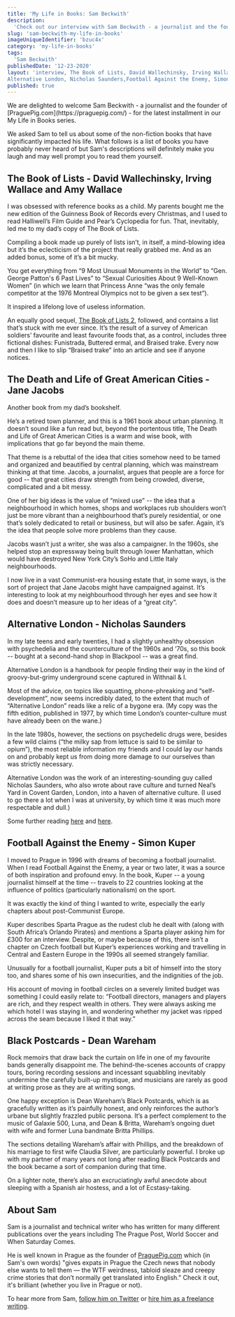 ```yaml
---
title: 'My Life in Books: Sam Beckwith'
description:
  'Check out our interview with Sam Beckwith - a journalist and the founder of PraguePig.com - in which he shares five books that have impacted his life.'
slug: 'sam-beckwith-my-life-in-books'
imageUniqueIdentifier: 'bzuc4x'
category: 'my-life-in-books'
tags:
  'Sam Beckwith'
publishedDate: '12-23-2020'
layout: 'interview, The Book of Lists, David Wallechinsky, Irving Wallace, Amy Wallace, The Death and Life of Great American Cities, Jane Jacobs,
Alternative London, Nicholas Saunders,Football Against the Enemy, Simon Kuper, Black Postcards, Dean Wareham '
published: true
---
```


<p style={{ fontSize: '20px' }}>
  We are delighted to welcome Sam Beckwith - a journalist and the founder of [PraguePig.com](https://praguepig.com/) - for the latest installment in our My Life in Books
  series.
</p>

<p style={{ fontSize: '20px' }}>
 We asked Sam to tell us about some of the non-fiction books that have significantly impacted his life. 
 What follows is a list of books you have probably never heard of but Sam's descriptions will definitely make you laugh and may well prompt you to read them yourself.
</p>

<Box textAlign="center">
  <h2>The Book of Lists - David Wallechinsky, Irving Wallace and Amy Wallace</h2>
</Box>

<Image266x400
  src="david-wallechinsky-the-book-of-lists_nqayyi"
  altText="The Book of Lists - David Wallechinsky, Irving Wallace and Amy Wallace"
  imageCategory="book-summaries"
/>

I was obsessed with reference books as a child. My parents bought me the new edition of the Guinness Book of Records every Christmas, and I used to read Halliwell’s Film Guide and Pear’s Cyclopedia for fun. That, inevitably, led me to my dad’s copy of The Book of Lists. 

Compiling a book made up purely of lists isn’t, in itself, a mind-blowing idea but it’s the eclecticism of the project that really grabbed me. And as an added bonus, some of it’s a bit mucky.

You get everything from “9 Most Unusual Monuments in the World” to “Gen. George Patton's 6 Past Lives” to “Sexual Curiosities About 9 Well-Known Women” (in which we learn that Princess Anne “was the only female competitor at the 1976 Montreal Olympics not to be given a sex test”).

It inspired a lifelong love of useless information. 

An equally good sequel, [The Book of Lists 2](https://www.amazon.com/Peoples-Almanac-Presents-Books-Lists/dp/0688035744/ref=as_li_ss_tl?dchild=1&keywords=the+book+of+lists+2&qid=1608723976&sr=8-1&linkCode=ll1&tag=paperbacktrav-20&linkId=809fe0e181274b419ab6d3691ee96bf1&language=en_US), followed, and contains a list that’s stuck with me ever since. It’s the result of a survey of American soldiers’ favourite and least favourite foods that, as a control, includes three fictional dishes: Funistrada, Buttered ermal, and Braised trake. Every now and then I like to slip “Braised trake” into an article and see if anyone notices. 

<AmazonCta link="https://www.amazon.com/Book-Lists-David-Wallechinsky/dp/1841956619/ref=as_li_ss_tl?dchild=1&keywords=The+Book+of+Lists+-+David+Wallechinsky,+Irving+Wallace+and+Amy+Wallace&qid=1608725490&sr=8-3&linkCode=ll1&tag=paperbacktrav-20&linkId=ae4323e05757bac698afd99e3d6d4091&language=en_US" />

<Box textAlign="center">
  <h2>The Death and Life of Great American Cities - Jane Jacobs</h2>
</Box>

<Image266x400
  src="jane-jacobs-the-death-and-life-of-great-american-cities_hr9dqc"
  altText="The Death and Life of Great American Cities - Jane Jacobs"
  imageCategory="book-summaries"
/>

Another book from my dad’s bookshelf. 

He’s a retired town planner, and this is a 1961 book about urban planning. It doesn’t sound like a fun read but, beyond the portentous title, The Death and Life of Great American Cities is a warm and wise book, with implications that go far beyond the main theme. 

That theme is a rebuttal of the idea that cities somehow need to be tamed and organized and beautified by central planning, which was mainstream thinking at that time. Jacobs, a journalist, argues that people are a force for good -- that great cities draw strength from being crowded, diverse, complicated and a bit messy. 

One of her big ideas is the value of “mixed use” -- the idea that a neighbourhood in which homes, shops and workplaces rub shoulders won’t just be more vibrant than a neighbourhood that’s purely residential, or one that’s solely dedicated to retail or business, but will also be safer. Again, it’s the idea that people solve more problems than they cause.

Jacobs wasn’t just a writer, she was also a campaigner. In the 1960s, she helped stop an expressway being built through lower Manhattan, which would have destroyed New York City’s SoHo and Little Italy neighbourhoods. 

I now live in a vast Communist-era housing estate that, in some ways, is the sort of project that Jane Jacobs might have campaigned against. It’s interesting to look at my neighbourhood through her eyes and see how it does and doesn’t measure up to her ideas of a “great city”. 

<AmazonCta link="https://www.amazon.com/American-Cities-Anniversary-Modern-Library/dp/B006XEAHO6/ref=as_li_ss_tl?dchild=1&keywords=The+Death+and+Life+of+Great+American+Cities+-+Jane+Jacobs&qid=1608725528&sr=8-2&linkCode=ll1&tag=paperbacktrav-20&linkId=af1da8aa190e5d07fbf1e2e3f3e9745b&language=en_US" />

<Box textAlign="center">
  <h2>Alternative London - Nicholas Saunders</h2>
</Box>

<Image266x400
  src="nicholas-saunders-alternative-london_akxyip"
  altText="Alternative London - Nicholas Saunders"
  imageCategory="book-summaries"
/>

In my late teens and early twenties, I had a slightly unhealthy obsession with psychedelia and the counterculture of the 1960s and ‘70s, so this book -- bought at a second-hand shop in Blackpool -- was a great find.

Alternative London is a handbook for people finding their way in the kind of groovy-but-grimy underground scene captured in Withnail & I.  

Most of the advice, on topics like squatting, phone-phreaking and “self-development”, now seems incredibly dated, to the extent that much of “Alternative London” reads like a relic of a bygone era. (My copy was the fifth edition, published in 1977, by which time London’s counter-culture must have already been on the wane.)

In the late 1980s, however, the sections on psychedelic drugs were, besides a few wild claims (“the milky sap from lettuce is said to be similar to opium”), the most reliable information my friends and I could lay our hands on and probably kept us from doing more damage to our ourselves than was strictly necessary.

Alternative London was the work of an interesting-sounding guy called Nicholas Saunders, who also wrote about rave culture and turned Neal’s Yard in Covent Garden, London, into a haven of alternative culture. (I used to go there a lot when I was at university, by which time it was much more respectable and dull.) 

Some further reading [here](https://hatfulofhistory.wordpress.com/2012/11/05/from-alternative-london-by-nicholas-saunders-1974/) and [here](https://hqinfo.blogspot.com/2011/04/archive-alternative-london-1970-1982.html).

<AmazonCta link="https://www.amazon.com/Alternative-London-Nicholas-Saunders/dp/0704502879/ref=as_li_ss_tl?dchild=1&keywords=Alternative+London+-+Nicholas+Saunders&qid=1608731510&sr=8-1&linkCode=ll1&tag=paperbacktrav-20&linkId=7fa72dfc0b06f4da1bc4f43688ad47b5&language=en_US" />

<Box textAlign="center">
  <h2>Football Against the Enemy - Simon Kuper</h2>
</Box>

<Image266x400
  src="simon-kuper-football-against-the-enemy_ezrcls"
  altText="Football Against the Enemy - Simon Kuper"
  imageCategory="book-summaries"
/>

I moved to Prague in 1996 with dreams of becoming a football journalist. When I read Football Against the Enemy, a year or two later, it was a source of both inspiration and profound envy. In the book, Kuper -- a young journalist himself at the time -- travels to 22 countries looking at the influence of politics (particularly nationalism) on the sport. 

It was exactly the kind of thing I wanted to write, especially the early chapters about post-Communist Europe.

Kuper describes Sparta Prague as the rudest club he dealt with (along with South Africa’s Orlando Pirates) and mentions a Sparta player asking him for £300 for an interview. Despite, or maybe because of this, there isn’t a chapter on Czech football but Kuper’s experiences working and travelling in Central and Eastern Europe in the 1990s all seemed strangely familiar.

Unusually for a football journalist, Kuper puts a bit of himself into the story too, and shares some of his own insecurities, and the indignities of the job. 

His account of moving in football circles on a severely limited budget was something I could easily relate to: “Football directors, managers and players are rich, and they respect wealth in others. They were always asking me which hotel I was staying in, and wondering whether my jacket was ripped across the seam because I liked it that way.”

<AmazonCta link="https://www.amazon.com/Football-Against-Enemy-Simon-Kuper/dp/0752848771/ref=as_li_ss_tl?dchild=1&keywords=Football+Against+the+Enemy+-+Simon+Kuper&qid=1608731541&sr=8-2&linkCode=ll1&tag=paperbacktrav-20&linkId=e56f31edd231eb4c3496ca0aa30bce6a&language=en_US" />

<Box textAlign="center">
  <h2>Black Postcards - Dean Wareham</h2>
</Box>

<Image266x400
  src="dean-wareham-black-postcards_rhmncg"
  altText="Black Postcards - Dean Wareham"
  imageCategory="book-summaries"
/>

Rock memoirs that draw back the curtain on life in one of my favourite bands generally disappoint me. The behind-the-scenes accounts of crappy tours, boring recording sessions and incessant squabbling inevitably undermine the carefully built-up mystique, and musicians are rarely as good at writing prose as they are at writing songs.

One happy exception is Dean Wareham’s Black Postcards, which is as gracefully written as it’s painfully honest, and only reinforces the author’s urbane but slightly frazzled public persona. It’s a perfect complement to the music of Galaxie 500, Luna, and Dean & Britta, Wareham’s ongoing duet with wife and former Luna bandmate Britta Phillips. 

The sections detailing Wareham’s affair with Phillips, and the breakdown of his marriage to first wife Claudia Silver, are particularly powerful. I broke up with my partner of many years not long after reading Black Postcards and the book became a sort of companion during that time.

On a lighter note, there’s also an excruciatingly awful anecdote about sleeping with a Spanish air hostess, and a lot of Ecstasy-taking.


<AmazonCta link="https://www.amazon.com/Black-Postcards-Memoir-Dean-Wareham/dp/0143115480/ref=as_li_ss_tl?dchild=1&keywords=Black+Postcards+-+Dean+Wareham&qid=1608731580&sr=8-1&linkCode=ll1&tag=paperbacktrav-20&linkId=61dc952adeb1838e93bf136e0f46ef43&language=en_US" />

## About Sam

Sam is a journalist and technical writer who has written for many different publications over the years including The Prague Post, World Soccer and When Saturday Comes. 

He is well known in Prague as the founder of [PraguePig.com](https://praguepig.com/) which (in Sam's own words) "gives expats in Prague the Czech news that nobody else wants to tell them — the WTF weirdness, tabloid sleaze and creepy crime stories that don’t normally get translated into English." Check it out, it's brilliant (whether you live in Prague or not). 

To hear more from Sam, [follow him on Twitter](https://twitter.com/sambeckwith) or [hire him as a freelance writing](https://praguepig.com/about-praguepig/about-sam-beckwith/).


